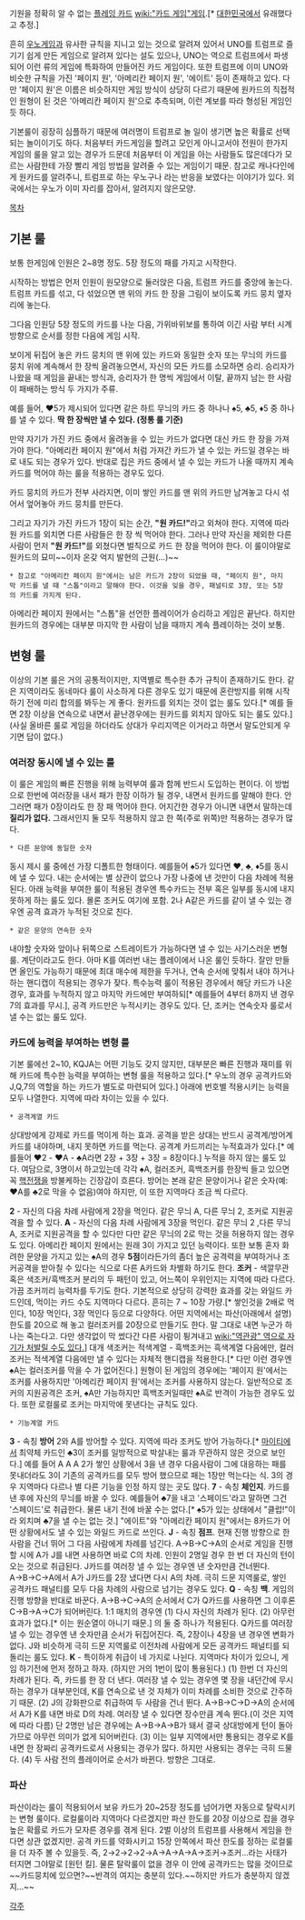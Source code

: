 기원을 정확히 알 수 없는 [[플레잉 카드]] [[wiki:"카드 게임"게임]].[* [[대한민국]]에서 유래했다고 추정.]

흔히 [[우노]]게임과 유사한 규칙을 지니고 있는 것으로 알려져 있어서 UNO를 트럼프로 즐기기 쉽게 만든 게임으로 알려져 있다는 설도 있으나, UNO는 역으로 트럼프에서 파생되어 이런 류의 게임에 특화하여 만들어진 카드 게임이다. 또한 트럼프에 이미 UNO와 비슷한 규칙을 가진 '페이지 원', '아메리칸 페이지 원', '에이트' 등이 존재하고 있다. 다만 '페이지 원'은 이름은 비슷하지만 게임 방식이 상당히 다르기 때문에 원카드의 직접적인 원형이 된 것은 '아메리칸 페이지 원'으로 추측되며, 이런 계보를 따라 형성된 게임인 듯 하다. 

기본룰이 굉장히 심플하기 때문에 여러명이 트럼프로 놀 일이 생기면 높은 확률로 선택되는 놀이이기도 하다. 처음부터 카드게임을 할려고 모인게 아니고서야 전원이 한가지 게임의 룰을 알고 있는 경우가 드문데 처음부터 이 게임을 아는 사람들도 많은데다가 모르는 사람한테 가장 빨리 게임 방법을 알려줄 수 있는 게임이기 때문. 참고로 캐나다인에게 원카드를 알려주니, 트럼프로 하는 우노구나 라는 반응을 보였다는 이야기가 있다. 외국에서는 우노가 이미 자리를 잡아서, 알려지지 않은모양.

[[목차]]

== 기본 룰 ==
보통 한게임에 인원은 2~8명 정도. 5장 정도의 패를 가지고 시작한다.

시작하는 방법은 먼저 인원이 원모양으로 둘러앉은 다음, 트럼프 카드를 중앙에 놓는다. 트럼프 카드를 섞고, 다 섞었으면 맨 위의 카드 한 장을 그림이 보이도록 카드 뭉치 옆자리에 놓는다.

그다음 인원당 5장 정도의 카드를 나눈 다음, 가위바위보를 통하여 이긴 사람 부터 시계방향으로 순서를 정한 다음에 게임 시작.

보이게 뒤집어 놓은 카드 뭉치의 맨 위에 있는 카드와 동일한 숫자 또는 무늬의 카드를 뭉치 위에 계속해서 한 장씩 올려놓으면서, 자신의 모든 카드를 소모하면 승리. 
승리자가 나왔을 때 게임을 끝내는 방식과, 승리자가 한 명씩 게임에서 이탈, 끝까지 남는 한 사람이 패배하는 방식 두 가지가 주류.

예를 들어, ♥5가 제시되어 있다면 같은 하트 무늬의 카드 중 하나나 ♠5, ♣5, ♦5 중 하나를 낼 수 있다. '''딱 한 장씩만 낼 수 있다. (정통 룰 기준)'''

만약 자기가 가진 카드 중에서 올려놓을 수 있는 카드가 없다면 대신 카드 한 장을 가져가야 한다. "아메리칸 페이지 원"에서 처럼 가져간 카드가 낼 수 있는 카드일 경우는 바로 내도 되는 경우가 있다. 반대로 집은 카드 중에서 낼 수 있는 카드가 나올 때까지 계속 카드를 먹어야 하는 룰을 적용하는 경우도 있다.

카드 뭉치의 카드가 전부 사라지면, 이미 쌓인 카드를 맨 위의 카드만 남겨놓고 다시 섞어서 엎어놓아 카드 뭉치를 만든다.

그리고 자기가 가진 카드가 1장이 되는 순간, '''"원 카드!"'''라고 외쳐야 한다. 지역에 따라 원 카드를 외치면 다른 사람들은 한 장 씩 먹어야 한다. 그러나 만약 자신을 제외한 다른 사람이 먼저 '''"원 카드!"'''를 외쳤다면 벌칙으로 카드 한 장을 먹어야 한다. 이 룰이야말로 원카드의 묘미~~이자 온갖 억지 발현의 근원(...)~~

 * 참고로 "아메리칸 페이지 원"에서는 남은 카드가 2장이 되었을 때, "페이지 원", 마지막 카드를 낼 때 "스톱"이라고 말해야 한다. 이것을 잊을 경우, 패널티로 3장, 또는 5장의 카드를 가지게 된다.

아메리칸 페이지 원에서는 "스톱"을 선언한 플레이어가 승리하고 게임은 끝난다. 하지만 원카드의 경우에는 대부분 마지막 한 사람이 남을 때까지 계속 플레이하는 것이 보통.

== 변형 룰 ==
이상의 기본 룰은 거의 공통적이지만, 지역별로 특수한 추가 규칙이 존재하기도 한다. 같은 지역이라도 동네마다 룰이 사소하게 다른 경우도 있기 때문에 혼란방지를 위해 시작하기 전에 미리 합의를 봐두는 게 좋다. 원카드를 외치는 것이 없는 룰도 있다.[* 예를 들면 2장 이상을 연속으로 내면서 끝난경우에는 원카드를 외치지 않아도 되는 룰도 있다.]
(사실 올바른 룰로 게임을 하더라도 상대가 우리지역은 이거라고 하면서 말도안되게 우기면 답이 없다.)

=== 여러장 동시에 낼 수 있는 룰 ===
이 룰은 게임의 빠른 진행을 위해 능력부여 룰과 함께 반드시 도입하는 편이다. 이 방법으로 한번에 여러장을 내서 패가 한장 이하가 될 경우, 내면서 원카드를 말해야 한다. 안 그러면 패가 0장이라도 한 장 패 먹어야 한다. 어지간한 경우가 아니면 내면서 말하는데 '''질리가 없다.''' 그래서인지 둘 모두 적용하지 않고 한 쪽(주로 위쪽)만 적용하는 경우가 많다.

 * 다른 문양에 동일한 숫자
동시 제시 룰 중에선 가장 디폴트한 형태이다. 예를들어 ♠5가 있다면 ♥, ♣, ♦5를 동시에 낼 수 있다. 내는 순서에는 별 상관이 없으나 가장 나중에 낸 것만이 다음 차례에 적용된다. 아래 능력을 부여한 룰이 적용된 경우엔 특수카드는 전부 혹은 일부를 동시에 내지 못하게 하는 룰도 있다. 몰론 조커도 여기에 포함. 2나 A같은 카드를 같이 낼 수 있는 경우엔 공격 효과가 누적된 것으로 친다.

 * 같은 문양의 연속한 숫자
내야할 숫자와 앞이나 뒤쪽으로 스트레이트가 가능하다면 낼 수 있는 사기스러운 변형 룰. 계단이라고도 한다. 아마 K를 여러번 내는 플레이에서 나온 룰인 듯하다. 잘만 만들면 올인도 가능하기 때문에 최대 매수에 제한을 두거나, 연속 순서에 맞춰서 내야 하거나 하는 핸디캡이 적용되는 경우가 잦다. 특수능력 룰이 적용된 경우에서 해당 카드가 나온 경우, 효과를 누적하지 않고 마지막 카드에만 부여하되[* 예를들어 4부터 8까지 낸 경우 7의 효과를 무시.], 공격 카드만은 누적시키는 경우도 있다. 단, 조커는 연속숫자 룰로서 낼 수는 없는 룰도 있다.

=== 카드에 능력을 부여하는 변형 룰 ===
기본 룰에선 2~10, KQJA는 어떤 기능도 갖지 않지만, 대부분은 빠른 진행과 재미를 위해 카드에 특수한 능력을 부여하는 변형 룰을 적용하고 있다.[* 우노의 경우 공격카드와 J,Q,7의 역할을 하는 카드가 별도로 마련되어 있다.]
아래에 번호별 적용시키는 능력을 모두 나열한다. 지역에 따라 차이는 있을 수 있다.

 * 공격계열 카드
상대방에게 강제로 카드를 먹이게 하는 효과. 공격을 받은 상대는 반드시 공격계/방어계 카드를 내야하며, 내지 못하면 카드를 먹는다. 공격계 카드끼리는 누적효과가 있다.[* 예를들어 ♥2 - ♥A - ♣A라면 2장 + 3장 + 3장 = 8장이다.] 누적을 하지 않는 룰도 있다. 여담으로, 3명이서 하고있는데 각각 ♠A, 컬러조커, 흑백조커를 한장씩 들고 있으면 꼭 [[핵전쟁]]을 방불케하는 긴장감이 흐른다. 방어는 본래 같은 문양이거나 같은 숫자(예: ♥A를 ♣2로 막을 수 없음)여야 하지만, 이 또한 지역마다 조금 씩 다르다.

'''2''' - 자신의 다음 차례 사람에게 2장을 먹인다. 같은 무늬 A, 다른 무늬 2, 조커로 지원공격을 할 수 있다.
'''A''' - 자신의 다음 차례 사람에게 3장을 먹인다. 같은 무늬 2 ,다른 무늬  A, 조커로 지원공격을 할 수 있다만 다만 같은 무늬의 2로 막는 것을 허용하지 않는 경우도 있다. 아메리칸 페이지 원에서는 원래 3이 가지고 있던 능력이다. 또한 보통 혼자 화려한 문양을 가지고 있는 ♠A의 경우 '''5점'''이라든가의 좀더 높은 공격력을 부여하거나 조커공격을 받아칠 수 있다는 식으로 다른 A카드와 차별화 하기도 한다.
'''조커''' - 색깔무관 혹은 색조커/흑백조커 분리의 두 패턴이 있고, 어느쪽이 우위인지는 지역에 따라 다르다. 가끔 조커끼리 능력차를 두기도 한다. 기본적으로 상당히 강력한 효과를 갖는 와일드 카드인데, 먹이는 카드 수도 지역마다 다르다. 흔히는 7 ~ 10장 가량.[* 쌓인것을 2배로 먹인다, 10장 먹인다, 3장 먹인다 등으로 다양하다. 어떤 지역에서는 파산(아래에서 설명) 한도를 20으로 해 놓고 컬러조커를 20장으로 만들기도 한다. 말 그대로 내면 누군가 하나는 죽는다고. 다만 생각없이 막 썼다간 다른 사람이 튕겨내고 [[wiki:"역관광" 역으로 자기가 처발릴 수도 있다.]]] 대개 색조커는 적색계열 - 흑백조커는 흑색계열 다음에만, 컬러조커는 적색계열 다음에만 낼 수 있다는 자체적 핸디캡을 적용한다.[* 다만 이런 경우엔 ♠A는 컬러조커를 막을 수 가 없어진다.] 원형이 된 게임의 경우에는 '페이지 원'에서는 조커를 사용하지만 '아메리칸 페이지 원'에서는 조커를 사용하지 않는다. 일반적으로 조커의 지원공격은 조커, ♠A만 가능하지만 흑백조커일때만 ♠A로 반격이 가능한 경우도 있다. 또한 로컬룰로 조커는 마지막에 못낸다는 규칙도 있다.

 * 기능계열 카드
'''3''' - 속칭 '''방어''' 2와 A를 방어할 수 있다. 지역에 따라 조커도 방어 가능하다.[* [[마이티]]에서 최약체 카드인 ♣3이 조커를 일방적으로 박살내는 룰과 무관하지 않은 것으로 보인다.] 예를 들어 A A A 2가 쌓인 상황에서 3을 낸 경우 다음사람이 그에 대응하는 패를 못내더라도 3이 기존의 공격카드를 모두 방어 했으므로 패는 1장만 먹는다는 식. 3의 경우 지역마다 다르나 별 다른 기능을 인정 하지 않는 곳도 많다.
'''7''' - 속칭 '''체인지'''. 카드를 낸 후에 자신의 무늬를 바꿀 수 있다. 예를들어 ♣7을 내고 '스페이드'라고 말하면 그건 '스페이드'로 취급한다. 물론 내기 전에 바꿀 수는 없다.[* ♠5가 있는 상태에서 "클럽!"이라 외치며 ♣7을 낼 수는 없는 것.] "에이트"와 "아메리칸 페이지 원"에서는 8카드가 어떤 상황에서도 낼 수 있는 와일드 카드로 쓰인다.
'''J''' - 속칭 '''점프'''. 현재 진행 방향으로 한 사람을 건너 뛰어 그 다음 사람에게 차례를 넘긴다. A→B→C→A의 순서로 게임을 진행할 시에 A가 J를 내면 사용하면 바로 C의 차례. 인원이 2명일 경우 한 번 더 자신의 턴이 오는 것으로 취급된다. J카드를 여러장 낼 수 있는 경우엔 낸 숫자만큼 건너뛴다. A→B→C→A에서 A가 J카드를 2장 냈다면 다시 A의 차례. 극히 드문 지역룰로, 쌓인 공격카드 패널티를 모두 다음 차례의 사람으로 넘기는 경우도 있다.
'''Q''' - 속칭 '''백'''. 게임의 진행 방향을 반대로 바꾼다. A→B→C→A의 순서에서 C가 Q카드를 사용하면 그 이후론 C→B→A→C가 되어버린다. 1:1 매치의 경우엔 (1) 다시 자신의 차례가 된다. (2) 아무런 효과가 없다.[* 이는 원순열이 아니기 때문.] 의 둘 중 하나가 적용된다. Q카드를 여러장 낼 수 있는 경우엔 낸 숫자만큼 순서가 뒤집어진다. 즉, 2장이나 4장을 낸 경우엔 변화가 없다. J와 비슷하게 극히 드문 지역룰로 이전차례 사람에게 모든 공격카드 패널티를 되돌리는 룰도 있다.
'''K''' - 특이하게 취급이 네 가지로 나뉜다. 지역마다 차이가 있으니, 게임 하기전에 먼저 정하고 하자. (하지만 거의 1번이 많이 통용된다.)
(1) 한번 더 자신의 차례가 된다. 즉, 카드를 한 장 더 낸다. 여러장 낼 수 있는 경우엔 몇 장을 내던간에 무시하는 경우가 대부분인데, K를 연속으로 낸 것 자체가 이미 차례를 소비한 것으로 간주하기 때문. 
(2) J의 강화판으로 취급하여 두 사람을 건너 뛴다. A→B→C→D→A의 순서에서 A가 K를 내면 바로 D의 차례. 여러장 낼 수 있다면 장수만큼 계속 뛴다.(이 것은 지역에 따라 다름) 단 2명만 남은 경우에는 A→B→A→B가 돼서 결국 상대방에게 턴이 돌아가므로 아무런 의미가 없게 되어버린다. 
(3) 이는 일부 지역에서만 통용되는 경우로 K를 내면 한 장짜리 공격카드로서 사용되는 경우가 많다. 하지만 사용되는 경우는 극히 드물다.
(4) 두 사람 전의 플레이어로 순서가 바뀐다. 방향은 그대로.


=== 파산 ===
파산이라는 룰이 적용되어서 보유 카드가 20~25장 정도를 넘어가면 자동으로 탈락시키는 변형 룰이다. 로컬룰이라 지역마다 다르겠지만 파산 한도를 20장 이상으로 잡을 경우 높은 확률로 카드가 모자른 경우를 겪게 된다. 2벌 이상의 트럼프를 사용해서 게임을 한다면 상관 없겠지만. 공격 카드를 약화시키고 15장 안쪽에서 파산 한도를 정하는 로컬룰을 더 자주 볼 수 있을듯. 즉, 2→2→2→2→A→A→A→A→조커→조커...라는 사태가 터지면 그야말로 [원턴 킬]. 물론 탈락룰이 없을 경우 이 안에 공격카드는 많을 것이므로 ~~카드뭉치에 있으면?~~반격의 여지는 충분히 있다.~~하지만 카드가 충분하지 않겠지...~~

[[각주]]
